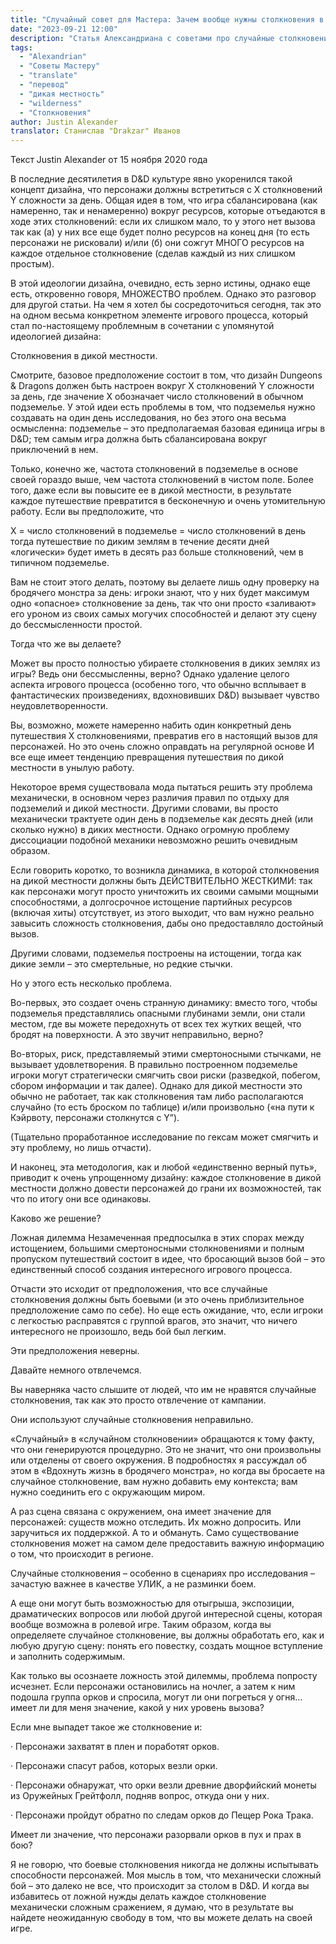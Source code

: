 ```yaml
---
title: "Случайный совет для Мастера: Зачем вообще нужны столкновения в дикой местности?"
date: "2023-09-21 12:00"
description: "Статья Александриана с советами про случайные столкновения в дикой местности #alexandrian #gmtips #hexcrawl"
tags: 
  - "Alexandrian"
  - "Советы Мастеру"
  - "translate"
  - "перевод"
  - "дикая местность"
  - "wilderness"
  - "Столкновения"
author: Justin Alexander
translator: Станислав "Drakzar" Иванов
--- 
```

Текст Justin Alexander от 15 ноября 2020 года

В последние десятилетия в D&D культуре явно укоренился такой концепт дизайна, что персонажи должны встретиться с X столкновений Y сложности за день. Общая идея в том, что игра сбалансирована (как намеренно, так и ненамеренно) вокруг ресурсов, которые отъедаются в ходе этих столкновений: если их слишком мало, то у этого нет вызова так как (а) у них все еще будет полно ресурсов на конец дня (то есть персонажи не рисковали) и/или (б) они сожгут МНОГО ресурсов на каждое отдельное столкновение (сделав каждый из них слишком простым).

В этой идеологии дизайна, очевидно, есть зерно истины, однако еще есть, откровенно говоря, МНОЖЕСТВО проблем. Однако это разговор для другой статьи. На чем я хотел бы сосредоточиться сегодня, так это на одном весьма конкретном элементе игрового процесса, который стал по-настоящему проблемным в сочетании с упомянутой идеологией дизайна:

Столкновения в дикой местности.

Смотрите, базовое предположение состоит в том, что дизайн Dungeons & Dragons должен быть настроен вокруг X столкновений Y сложности за день, где значение X обозначает число столкновений в обычном подземелье. У этой идеи есть проблемы в том, что подземелья нужно создавать на один день исследования, но без этого она весьма осмысленна: подземелье – это предполагаемая базовая единица игры в D&D; тем самым игра должна быть сбалансирована вокруг приключений в нем.

Только, конечно же, частота столкновений в подземелье в основе своей гораздо выше, чем частота столкновений в чистом поле. Более того, даже если вы повысите ее в дикой местности, в результате каждое путешествие превратится в бесконечную и очень утомительную работу. Если вы предположите, что

X = число столкновений в подземелье = число столкновений в день
тогда путешествие по диким землям в течение десяти дней «логически» будет иметь в десять раз больше столкновений, чем в типичном подземелье.

Вам не стоит этого делать, поэтому вы делаете лишь одну проверку на бродячего монстра за день: игроки знают, что у них будет максимум одно «опасное» столкновение за день, так что они просто «заливают» его уроном из своих самых могучих способностей и делают эту сцену до бессмысленности простой.

Тогда что же вы делаете?

Может вы просто полностью убираете столкновения в диких землях из игры? Ведь они бессмысленны, верно? Однако удаление целого аспекта игрового процесса (особенно того, что обычно всплывает в фантастических произведениях, вдохновивших D&D) вызывает чувство неудовлетворенности.

Вы, возможно, можете намеренно набить один конкретный день путешествия X столкновениями, превратив его в настоящий вызов для персонажей. Но это очень сложно оправдать на регулярной основе И все еще имеет тенденцию превращения путешествия по дикой местности в унылую работу.

Некоторое время существовала мода пытаться решить эту проблема механически, в основном через различия правил по отдыху для подземелий и дикой местности. Другими словами, вы просто механически трактуете один день в подземелье как десять дней (или сколько нужно) в диких местности. Однако огромную проблему диссоциации подобной механики невозможно решить очевидным образом.

Если говорить коротко, то возникла динамика, в которой столкновения на дикой местности должны быть ДЕЙСТВИТЕЛЬНО ЖЕСТКИМИ: так как персонажи могут просто уничтожить их своими самыми мощными способностями, а долгосрочное истощение партийных ресурсов (включая хиты) отсутствует, из этого выходит, что вам нужно реально завысить сложность столкновения, дабы оно предоставляло достойный вызов.

Другими словами, подземелья построены на истощении, тогда как дикие земли – это смертельные, но редкие стычки.

Но у этого есть несколько проблема.

Во-первых, это создает очень странную динамику: вместо того, чтобы подземелья представлялись опасными глубинами земли, они стали местом, где вы можете передохнуть от всех тех жутких вещей, что бродят на поверхности. А это звучит неправильно, верно?

Во-вторых, риск, представляемый этими смертоносными стычками, не вызывает удовлетворения. В правильно построенном подземелье игроки могут стратегически смягчить свои риски (разведкой, побегом, сбором информации и так далее). Однако для дикой местности это обычно не работает, так как столкновения там либо располагаются случайно (то есть броском по таблице) и/или произвольно («на пути к Кэйрвоту, персонажи столкнутся с Y”).

(Тщательно проработанное исследование по гексам может смягчить и эту проблему, но лишь отчасти).

И наконец, эта методология, как и любой «единственно верный путь», приводит к очень упрощенному дизайну: каждое столкновение в дикой местности должно довести персонажей до грани их возможностей, так что по итогу они все одинаковы.

Каково же решение?

Ложная дилемма
Незамеченная предпосылка в этих спорах между истощением, большими смертоносными столкновениями и полным пропуском путешествий состоит в идее, что бросающий вызов бой – это единственный способ создания интересного игрового процесса.

Отчасти это исходит от предположения, что все случайные столкновения должны быть боевыми (и это очень приблизительное предположение само по себе). Но еще есть ожидание, что, если игроки с легкостью расправятся с группой врагов, это значит, что ничего интересного не произошло, ведь бой был легким.

Эти предположения неверны.

Давайте немного отвлечемся.

Вы наверняка часто слышите от людей, что им не нравятся случайные столкновения, так как это просто отвлечение от кампании.

Они используют случайные столкновения неправильно.

«Случайный» в «случайном столкновении» обращаются к тому факту, что они генерируются процедурно. Это не значит, что они произвольны или отделены от своего окружения. В подробностях я рассуждал об этом в «Вдохнуть жизнь в бродячего монстра», но когда вы бросаете на случайное столкновение, вам нужно добавить ему контекста; вам нужно соединить его с окружающим миром.

А раз сцена связана с окружением, она имеет значение для персонажей: существ можно отследить. Их можно допросить. Или заручиться их поддержкой. А то и обмануть. Само существование столкновения может на самом деле предоставить важную информацию о том, что происходит в регионе.

Случайные столкновения – особенно в сценариях про исследования – зачастую важнее в качестве УЛИК, а не разминки боем.

А еще они могут быть возможностью для отыгрыша, экспозиции, драматических вопросов или любой другой интересной сцены, которая вообще возможна в ролевой игре. Таким образом, когда вы определяете случайное столкновение, вы должны обработать его, как и любую другую сцену: понять его повестку, создать мощное вступление и заполнить содержимым.

Как только вы осознаете ложность этой дилеммы, проблема попросту исчезнет. Если персонажи остановились на ночлег, а затем к ним подошла группа орков и спросила, могут ли они погреться у огня… имеет ли для меня значение, какой у них уровень вызова?

Если мне выпадет такое же столкновение и:

· Персонажи захватят в плен и поработят орков.

· Персонажи спасут рабов, которых везли орки.

· Персонажи обнаружат, что орки везли древние дворфийский монеты из Оружейных Грейтфолл, подняв вопрос, откуда они у них.

· Персонажи пройдут обратно по следам орков до Пещер Рока Трака.

Имеет ли значение, что персонажи разорвали орков в пух и прах в бою?

Я не говорю, что боевые столкновения никогда не должны испытывать способности персонажей. Моя мысль в том, что механически сложный бой – это далеко не все, что происходит за столом в D&D. И когда вы избавитесь от ложной нужды делать каждое столкновение механически сложным сражением, я думаю, что в результате вы найдете неожиданную свободу в том, что вы можете делать на своей игре.